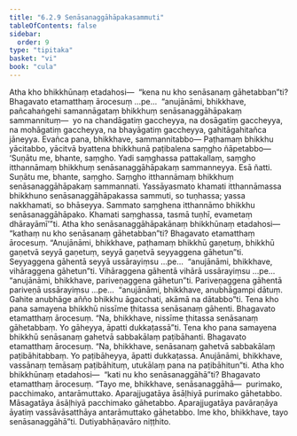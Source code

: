 ```yaml
---
title: "6.2.9 Senāsanaggāhāpakasammuti"
tableOfContents: false
sidebar:
  order: 9
type: "tipitaka"
basket: "vi"
book: "cula"
---
```



<DynamicBreadcrumb />

<Division number="317" book="cula" bookNo="4" page="317">

<Paragraph number="1366" book="cula">
Atha kho bhikkhūnaṃ etadahosi—  “kena nu kho senāsanaṃ gāhetabban”ti? Bhagavato etamatthaṃ ārocesuṃ …pe…  “anujānāmi, bhikkhave, pañcahaṅgehi samannāgataṃ bhikkhuṃ senāsanaggāhāpakaṃ sammannituṃ—  yo na chandāgatiṃ gaccheyya, na dosāgatiṃ gaccheyya, na mohāgatiṃ gaccheyya, na bhayāgatiṃ gaccheyya, gahitāgahitañca jāneyya. Evañca pana, bhikkhave, sammannitabbo—
</Paragraph>

<Paragraph number="1367" book="cula">
Paṭhamaṃ bhikkhu yācitabbo, yācitvā byattena bhikkhunā paṭibalena saṃgho ñāpetabbo—
</Paragraph>

<Paragraph number="1368" book="cula">
‘Suṇātu me, bhante, saṃgho. Yadi saṃghassa pattakallaṃ, saṃgho itthannāmaṃ bhikkhuṃ senāsanaggāhāpakaṃ sammanneyya. Esā ñatti.
</Paragraph>

<Paragraph number="1369" book="cula">
Suṇātu me, bhante, saṃgho. Saṃgho itthannāmaṃ bhikkhuṃ senāsanaggāhāpakaṃ sammannati. Yassāyasmato khamati itthannāmassa bhikkhuno senāsanaggāhāpakassa sammuti, so tuṇhassa; yassa nakkhamati, so bhāseyya.
</Paragraph>

<Paragraph number="1370" book="cula">
Sammato saṃghena itthannāmo bhikkhu senāsanaggāhāpako. Khamati saṃghassa, tasmā tuṇhī, evametaṃ dhārayāmī’”ti.
</Paragraph>

</Division>
<Division number="318" book="cula" bookNo="4" page="317">

<Paragraph number="1371" book="cula">
Atha kho senāsanaggāhāpakānaṃ bhikkhūnaṃ etadahosi—  “kathaṃ nu kho senāsanaṃ gāhetabban”ti? Bhagavato etamatthaṃ ārocesuṃ. “Anujānāmi, bhikkhave, paṭhamaṃ bhikkhū gaṇetuṃ, bhikkhū gaṇetvā seyyā gaṇetuṃ, seyyā gaṇetvā seyyaggena gāhetun”ti. Seyyaggena gāhentā seyyā ussārayiṃsu …pe…  “anujānāmi, bhikkhave, vihāraggena gāhetun”ti. Vihāraggena gāhentā vihārā ussārayiṃsu …pe…  “anujānāmi, bhikkhave, pariveṇaggena gāhetun”ti. Pariveṇaggena gāhentā pariveṇā ussārayiṃsu …pe…  “anujānāmi, bhikkhave, anubhāgampi dātuṃ. Gahite anubhāge añño bhikkhu āgacchati, akāmā na dātabbo”ti.
</Paragraph>

<Paragraph number="1372" book="cula">
Tena kho pana samayena bhikkhū nissīme ṭhitassa senāsanaṃ gāhenti. Bhagavato etamatthaṃ ārocesuṃ. “Na, bhikkhave, nissīme ṭhitassa senāsanaṃ gāhetabbaṃ. Yo gāheyya, āpatti dukkaṭassā”ti.
</Paragraph>

<Paragraph number="1373" book="cula">
Tena kho pana samayena bhikkhū senāsanaṃ gahetvā sabbakālaṃ paṭibāhanti. Bhagavato etamatthaṃ ārocesuṃ. “Na, bhikkhave, senāsanaṃ gahetvā sabbakālaṃ paṭibāhitabbaṃ. Yo paṭibāheyya, āpatti dukkaṭassa. Anujānāmi, bhikkhave, vassānaṃ temāsaṃ paṭibāhituṃ, utukālaṃ pana na paṭibāhitun”ti.
</Paragraph>

<Paragraph number="1374" book="cula">
Atha kho bhikkhūnaṃ etadahosi—  “kati nu kho senāsanaggāhā”ti? Bhagavato etamatthaṃ ārocesuṃ. “Tayo me, bhikkhave, senāsanaggāhā—  purimako, pacchimako, antarāmuttako. Aparajjugatāya āsāḷhiyā purimako gāhetabbo. Māsagatāya āsāḷhiyā pacchimako gāhetabbo. Aparajjugatāya pavāraṇāya āyatiṃ vassāvāsatthāya antarāmuttako gāhetabbo. Ime kho, bhikkhave, tayo senāsanaggāhā”ti.

</Paragraph>
</Division>

<Paragraph number="1375" type="center" book="cula">
Dutiyabhāṇavāro niṭṭhito.
</Paragraph>